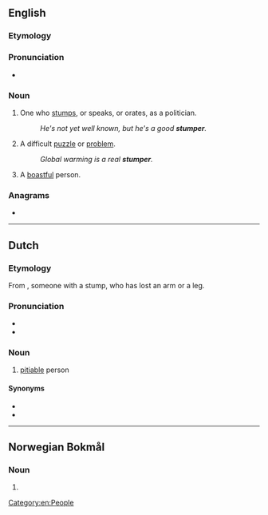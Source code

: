 ==English==

===Etymology===
{{suffix|en|stump|er}}

===Pronunciation===
* {{audio|en|En-au-stumper.ogg|Audio (AU)}}

===Noun===
{{en-noun}}

# One who [[stump]]s, or speaks, or orates, as a politician.
#: ''He's not yet well known, but he's a good '''stumper'''.''
# {{lb|en|informal}} A difficult [[puzzle]] or [[problem]].
#: ''Global warming is a real '''stumper'''.''
# {{lb|en|archaic|slang}} A [[boastful]] person.

{{Webster 1913}}

===Anagrams===
* {{anagrams|en|a=emprstu|Sumpter|restump|sumpter}}

[[Category:en:People]]

----

==Dutch==

===Etymology===
From {{af|nl|stomp|-er|id2=agent noun}}, someone with a stump, who has lost an arm or a leg.

===Pronunciation===
* {{audio|nl|Nl-stumper.ogg|Audio}}
* {{hyphenation|nl|stum|per}}

===Noun===
{{nl-noun|m|-s|stumpertje}}

# [[pitiable]] person

====Synonyms====
* {{l|nl|stakker}}
* {{l|nl|zielenpoot}}

----

==Norwegian Bokmål==

===Noun===
{{head|nb|noun form|g=m}}

# {{inflection of|nb|stump||indef|p}}